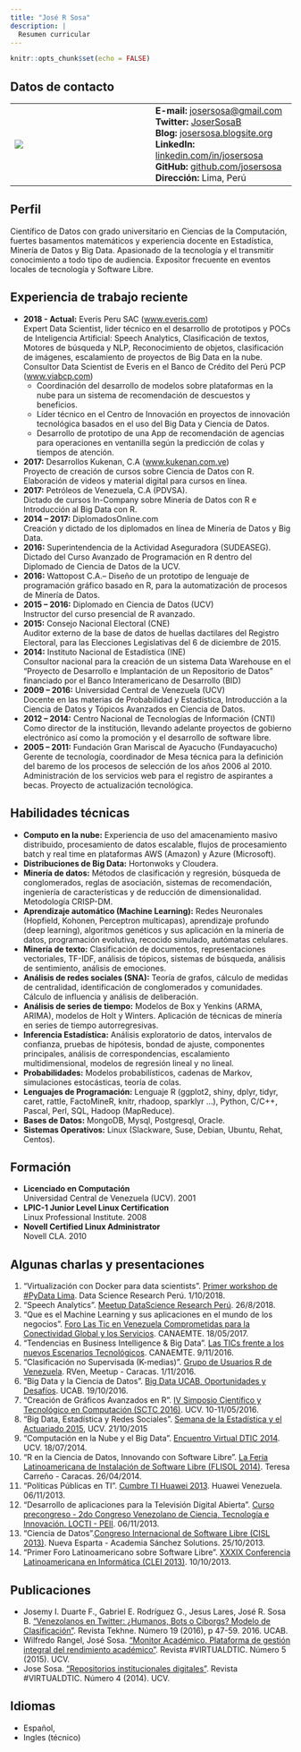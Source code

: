 ```yaml
---
title: "José R Sosa"
description: |
  Resumen curricular
---
```


```r
knitr::opts_chunk$set(echo = FALSE)
```

## Datos de contacto
| | | 
|:---|:---| 
| <img src="images/avatar_jose.png" style="zoom: 95%;" /> | **E-mail:** [josersosa@gmail.com]() <br> **Twitter:** [JoserSosaB](http://twitter.com/josersosab) <br> **Blog:** [josersosa.blogsite.org](http://josersosa.blogsite.org/) <br> **LinkedIn:** [linkedin.com/in/josersosa](https://ve.linkedin.com/in/josersosa) <br>  **GitHub:** [github.com/josersosa](https://github.com/josersosa?tab=repositories) <br> **Dirección:** Lima, Perú <br> | 

## Perfil

Científico de Datos con grado universitario en Ciencias de la Computación, fuertes basamentos matemáticos y experiencia docente en Estadística, Minería de Datos y Big Data. Apasionado de la tecnología y el transmitir conocimiento a todo tipo de audiencia. Expositor frecuente en eventos locales de tecnología y Software Libre.

## Experiencia de trabajo reciente

- **2018 - Actual:** Everis Peru SAC ([www.everis.com](http://www.everis.com))  
Expert Data Scientist, lider técnico en el desarrollo de prototipos y POCs de Inteligencia Artificial: Speech Analytics, Clasificación de textos, Motores de búsqueda y NLP, Reconocimiento de objetos, clasificación de imágenes, escalamiento de proyectos de Big Data en la nube.
Consultor Data Scientist de Everis en el Banco de Crédito del Perú PCP ([www.viabcp.com](http://www.viabcp.com))  
	- Coordinación del desarrollo de modelos sobre plataformas en la nube para un sistema de recomendación de descuestos y beneficios.
	- Líder técnico en el Centro de Innovación en proyectos de innovación tecnológica basados en el uso del Big Data y Ciencia de Datos.
	- Desarrollo de prototipo de una App de recomendación de agencias para operaciones en ventanilla según la predicción de colas y tiempos de atención.
- **2017:** Desarrollos Kukenan, C.A ([www.kukenan.com.ve](http://www.kukenan.com.ve))  
Proyecto de creación de cursos sobre Ciencia de Datos con R. Elaboración de videos y material digital para cursos en línea.
- **2017:** Petróleos de Venezuela, C.A (PDVSA).  
Dictado de cursos In-Company sobre Minería de Datos con R e Introducción al Big Data con R.
- **2014 – 2017:** DiplomadosOnline.com  
Creación y dictado de los diplomados en línea de Minería de Datos y Big Data.
- **2016:** Superintendencia de la Actividad Aseguradora (SUDEASEG).  
Dictado del Curso Avanzado de Programación en R dentro del Diplomado de Ciencia de Datos de la UCV.
- **2016:** Wattopost C.A.--
Diseño de un prototipo de lenguaje de programación gráfico basado en R, para la automatización de procesos de Minería de Datos.
- **2015 – 2016:** Diplomado en Ciencia de Datos (UCV)  
Instructor del curso presencial de R avanzado.
- **2015:** Consejo Nacional Electoral (CNE)  
Auditor externo de la base de datos de huellas dactilares del Registro Electoral, para las Elecciones Legislativas del 6 de diciembre de 2015. 
- **2014:** Instituto Nacional de Estadística (INE)  
Consultor nacional para la creación de un sistema Data Warehouse en el "Proyecto de Desarrollo e Implantación de un Repositorio de Datos" financiado por el Banco Interamericano de Desarrollo (BID)
- **2009 – 2016:** Universidad Central de Venezuela (UCV)  
Docente en las materias de Probabilidad y Estadística, Introducción a la Ciencia de Datos y Tópicos Avanzados en Ciencia de Datos.
- **2012 – 2014:** Centro Nacional de Tecnologías de Información (CNTI)  
Como director de la institución, llevando adelante proyectos de gobierno electrónico así como la promoción y el desarrollo de software libre.
- **2005 – 2011:** Fundación Gran Mariscal de Ayacucho (Fundayacucho)  
Gerente de tecnología, coordinador de Mesa técnica para la definición del baremo de los procesos de selección de los años 2006 al 2010. Administración de los servicios web para el registro de aspirantes a becas. Proyecto de actualización tecnológica.


## Habilidades técnicas

- **Computo en la nube:** Experiencia de uso del amacenamiento masivo distribuido, procesamiento de datos escalable, flujos de procesamiento batch y real time en plataformas AWS (Amazon) y Azure (Microsoft). 
- **Distribuciones de Big Data:** Hortonwoks y Cloudera.
- **Minería de datos:** Métodos de clasificación y regresión, búsqueda de conglomerados, reglas de asociación, sistemas de recomendación, ingeniería de características y de reducción de dimensionalidad. Metodología CRISP-DM.
- **Aprendizaje automático (Machine Learning):** Redes Neuronales (Hopfield, Kohonen, Perceptron multicapas), aprendizaje profundo (deep learning), algoritmos genéticos y sus aplicación en la minería de datos,  programación evolutiva, recocido simulado, autómatas celulares.
- **Minería de texto:** Clasificación de documentos, representaciones vectoriales, TF-IDF, análisis de tópicos, sistemas de búsqueda, análisis de sentimiento, análisis de emociones.
- **Análisis de redes sociales (SNA):** Teoría de grafos, cálculo de medidas de centralidad, identificación de conglomerados y comunidades. Cálculo de influencia y análisis de deliberación.
- **Análisis de series de tiempo:** Modelos de Box y Yenkins (ARMA, ARIMA), modelos de Holt y Winters. Aplicación de técnicas de minería en series de tiempo autorregresivas.
- **Inferencia Estadística:** Análisis exploratorio de datos, intervalos de confianza, pruebas de hipótesis, bondad de ajuste, componentes principales, análisis de correspondencias, escalamiento multidimensional, modelos de regresión lineal y no lineal.
- **Probabilidades:** Modelos probabilísticos, cadenas de Markov, simulaciones estocásticas, teoría de colas.
- **Lenguajes de Programación:** Lenguaje R (ggplot2, shiny, dplyr, tidyr, caret, rattle, FactoMineR, knitr, rhadoop, sparklyr ...), Python, C/C++, Pascal, Perl, SQL, Hadoop (MapReduce).
- **Bases de Datos:** MongoDB, Mysql, Postgresql, Oracle.
- **Sistemas Operativos:** Linux (Slackware, Suse, Debian, Ubuntu, Rehat, Centos).



## Formación

- **Licenciado en Computación**  
Universidad Central de Venezuela (UCV). 2001
- **LPIC-1 Junior Level Linux Certification**  
Linux Professional Institute. 2008
- **Novell Certified Linux Administrator**  
Novell CLA. 2010


## Algunas charlas y presentaciones

1. "Virtualización con Docker para data scientists". [Primer workshop de #PyData Lima](https://www.facebook.com/DataScienceResearch/photos/pcb.260420337993738/260419857993786/). Data Science Research Perú. 1/10/2018.
1. "Speech Analytics". [Meetup DataScience Research Perú](https://www.facebook.com/events/2184386848443985/). 26/8/2018.
1. "Que es el Machine Learning y sus aplicaciones en el mundo de los negocios". [Foro Las Tic en Venezuela Comprometidas para la Conectividad Global y los Servicios](http://www.canaemte.org.ve/foro-2017.html). CANAEMTE. 18/05/2017.
1. "Tendencias en Business Intelligence & Big Data". [Las TICs frente a los nuevos Escenarios Tecnológicos](http://www.canaemte.org.ve/jornadas-2016.html). CANAEMTE. 9/11/2016.
1. "Clasificación no Supervisada (K-medias)". [Grupo de Usuarios R de Venezuela](https://www.meetup.com/es-ES/R-usersVEN/events/235198342/). RVen, Meetup - Caracas. 1/11/2016.
1. "Big Data y la Ciencia de Datos". [Big Data UCAB, Oportunidades y Desafíos](http://www.ucab.edu.ve). UCAB. 19/10/2016.  
1. "Creación de Gráficos Avanzados en R". [IV Simposio Científico y Tecnológico en Computación (SCTC 2016)](http://www.sctc.org.ve/2016/info-talleres-y-tutoriales/#graficos-en-r). UCV. 10-11/05/2016.
1. "Big Data, Estadística y Redes Sociales". [Semana de la Estadística y el Actuariado 2015](http://www.faces.ucv.ve/eventos/evento/inaguracion-semana-de-la-estadistica-y-el-actuariado-2014/), UCV. 21/10/2015
1. "Computación en la Nube y el Big Data". [Encuentro Virtual DTIC 2014](https://www.facebook.com/bibliotecavirtual.ucv/posts/819918538020690). UCV. 18/07/2014.
1. "R en la Ciencia de Datos, Innovando con Software Libre". [La Feria Latinoamericana de Instalación de Software Libre (FLISOL 2014)](http://flisol.info/FLISOL2014/Venezuela/Caracas). Teresa Carreño - Caracas. 26/04/2014.
1. "Políticas Públicas en TI". [Cumbre TI Huawei 2013](http://josersosa.blogsite.org/archivos/gob-e/PoliticasPublicasTI.pdf). Huawei Venezuela. 06/11/2013.
1. "Desarrollo de aplicaciones para la Televisión Digital Abierta". [Curso precongreso - 2do Congreso Venezolano de Ciencia, Tecnología e Innovación. LOCTI - PEII](http://rnii.oncti.gob.ve/congreso/). 06/11/2013. 
1. "Ciencia de Datos".[Congreso Internacional de Software Libre (CISL 2013)](https://www.facebook.com/CongresoCISL). Nueva Esparta - Academia Sánchez Solutions. 25/10/2013. 
1. "Primer Foro Latinoamericano sobre Software Libre". [XXXIX Conferencia Latinoamericana en Informática (CLEI 2013)](http://clei2013.org.ve/). 10/10/2013.


## Publicaciones

- Josemy I. Duarte F., Gabriel E. Rodríguez G., Jesus Lares, José R. Sosa B. ["Venezolanos en Twitter: ¿Humanos, Bots o Ciborgs? Modelo de Clasificación"](http://revistasenlinea.saber.ucab.edu.ve/temas/index.php/tekhne/article/view/3309/2869). Revista Tekhne. Número 19 (2016), p 47-59. 2016. UCAB.
- Wilfredo Rangel, José Sosa. ["Monitor Académico. Plataforma de gestión integral del rendimiento académico"](http://saber.ucv.ve/ojs/index.php/rev_vdtic/article/view/9851). Revista #VIRTUALDTIC. Número 5 (2015). UCV.
- Jose Sosa. ["Repositorios institucionales digitales"](http://saber.ucv.ve/ojs/index.php/rev_vdtic/article/view/8079). Revista #VIRTUALDTIC. Número 4 (2014). UCV.

## Idiomas
- Español, 
- Ingles (técnico)
